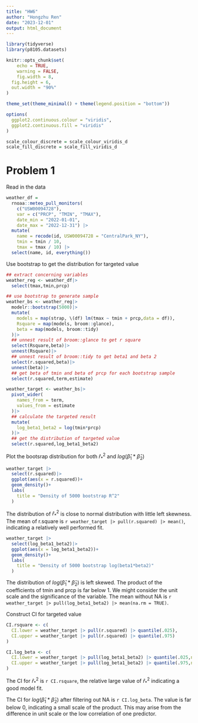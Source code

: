 ```yaml
---
title: "HW6"
author: "Hongzhu Ren"
date: "2023-12-01"
output: html_document
---
```

```r
library(tidyverse)
library(p8105.datasets)

knitr::opts_chunk$set(
	echo = TRUE,
	warning = FALSE,
	fig.width = 8, 
  fig.height = 6,
  out.width = "90%"
)

theme_set(theme_minimal() + theme(legend.position = "bottom"))

options(
  ggplot2.continuous.colour = "viridis",
  ggplot2.continuous.fill = "viridis"
)

scale_colour_discrete = scale_colour_viridis_d
scale_fill_discrete = scale_fill_viridis_d
```

# Problem 1

Read in the data

```r
weather_df = 
  rnoaa::meteo_pull_monitors(
    c("USW00094728"),
    var = c("PRCP", "TMIN", "TMAX"), 
    date_min = "2022-01-01",
    date_max = "2022-12-31") |>
  mutate(
    name = recode(id, USW00094728 = "CentralPark_NY"),
    tmin = tmin / 10,
    tmax = tmax / 10) |>
  select(name, id, everything())
```

Use bootstrap to get the distribution for targeted value

```r
## extract concerning variables
weather_reg <- weather_df|>
  select(tmax,tmin,prcp)

## use bootstrap to generate sample
weather_bs <- weather_reg|>
  modelr::bootstrap(5000)|>
  mutate(
    models = map(strap, \(df) lm(tmax ~ tmin + prcp,data = df)),
    Rsquare = map(models, broom::glance),
    beta = map(models, broom::tidy)
  )|>
  ## unnest result of broom::glance to get r square  
  select(Rsquare,beta)|>
  unnest(Rsquare)|>
  ## unnest result of broom::tidy to get beta1 and beta 2
  select(r.squared,beta)|>
  unnest(beta)|>
  ## get beta of tmin and beta of prcp for each bootstrap sample 
  select(r.squared,term,estimate)

weather_target <- weather_bs|>
  pivot_wider(
    names_from = term,
    values_from = estimate
  )|>
  ## calculate the targeted result
  mutate(
    log_beta1_beta2 = log(tmin*prcp)
  )|>
  ## get the distribution of targeted value
  select(r.squared,log_beta1_beta2)
```

Plot the bootsrap distribution for both $\hat{r}_*^2$ and $log(\hat{\beta}_1*\hat{\beta}_2)$

```r
weather_target |>
  select(r.squared)|>
  ggplot(aes(x = r.squared))+
  geom_density()+
  labs(
    title = "Density of 5000 bootstrap R^2"
  )


```

The distribution of $\hat{r}_*^2$ is close to normal distribution with little left skewness. The mean of r.square is `r weather_target |> pull(r.squared) |> mean()`, indicating a relatively well performed fit.

```r
weather_target |>
  select(log_beta1_beta2)|>
  ggplot(aes(x = log_beta1_beta2))+
  geom_density()+
  labs(
    title = "Density of 5000 bootstrap log(beta1*beta2)"
  )
```

The distribution of $log(\hat{\beta}_1*\hat{\beta}_2)$ is left skewed. The product of the coefficients of tmin and prcp is far below 1. We might consider the unit scale and the significance of the variable. The mean without NA is `r weather_target |> pull(log_beta1_beta2) |> mean(na.rm = TRUE)`. 


Construct CI for targeted value

```r
CI.rsquare <- c(
  CI.lower = weather_target |> pull(r.squared) |> quantile(.025),
  CI.upper = weather_target |> pull(r.squared) |> quantile(.975)
)

CI.log_beta <- c(
  CI.lower = weather_target |> pull(log_beta1_beta2) |> quantile(.025,na.rm = TRUE),
  CI.upper = weather_target |> pull(log_beta1_beta2) |> quantile(.975,na.rm = TRUE)
)
```

The CI for $\hat{r}_*^2$ is `r CI.rsquare`, the relative large value of $\hat{r}_*^2$ indicating a good model fit.

The CI for $log(\hat{\beta}_1*\hat{\beta}_2)$ after filtering out NA is `r CI.log_beta`. The value is far below 0, indicating a small scale of the product. This may arise from the difference in unit scale or the low correlation of one predictor.